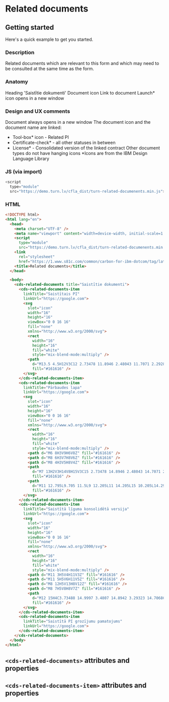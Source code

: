 
# Related documents

## Getting started

Here's a quick example to get you started.

### Description

Related documents which are relevant to this form and which may need to be
consulted at the same time as the form.

### Anatomy

Heading 'Saistītie dokumenti' Document icon Link to document Launch\* icon opens
in a new window

### Design and UX comments

Document always opens in a new window The document icon and the document name
are linked:

- Tool-box\* icon - Related PI
- Certificate-check\* - all other statuses in between
- License* - Consolidated version of the linked contract Other document types do
  not have hanging icons *Icons are from the IBM Design Language Library

### JS (via import)

```javascript
<script
  type="module"
  src="https://demo.turn.lv/cfla_dist/turn-related-documenents.min.js"></script>
```

### HTML

```html
<!DOCTYPE html>
<html lang="en">
  <head>
    <meta charset="UTF-8" />
    <meta name="viewport" content="width=device-width, initial-scale=1.0" />
    <script
      type="module"
      src="https://demo.turn.lv/cfla_dist/turn-related-documenents.min.js"></script>
    <link
      rel="stylesheet"
      href="https://1.www.s81c.com/common/carbon-for-ibm-dotcom/tag/latest/plex.css" />
    <title>Related documents</title>
  </head>

  <body>
    <cds-related-documents title="Saistītie dokumenti">
      <cds-related-documents-item
        linkTitle="Saistītais PI"
        linkUrl="https://google.com">
        <svg
          slot="icon"
          width="16"
          height="16"
          viewBox="0 0 16 16"
          fill="none"
          xmlns="http://www.w3.org/2000/svg">
          <rect
            width="16"
            height="16"
            fill="white"
            style="mix-blend-mode:multiply" />
          <path
            d="M13.5 4.5H12V3C12 2.73478 11.8946 2.48043 11.7071 2.29289C11.5196 2.10536 11.2652 2 11 2H5C4.73478 2 4.48043 2.10536 4.29289 2.29289C4.10536 2.48043 4 2.73478 4 3V4.5H2.5C2.10218 4.5 1.72064 4.65804 1.43934 4.93934C1.15804 5.22064 1 5.60218 1 6V13C1 13.2652 1.10536 13.5196 1.29289 13.7071C1.48043 13.8946 1.73478 14 2 14H14C14.2652 14 14.5196 13.8946 14.7071 13.7071C14.8946 13.5196 15 13.2652 15 13V6C15 5.60218 14.842 5.22064 14.5607 4.93934C14.2794 4.65804 13.8978 4.5 13.5 4.5ZM5 3H11V4.5H5V3ZM14 13H2V8.5H6V11H10V8.5H14V13ZM7 8.5H9V10H7V8.5ZM2 7.5V6C2 5.86739 2.05268 5.74021 2.14645 5.64645C2.24021 5.55268 2.36739 5.5 2.5 5.5H13.5C13.6326 5.5 13.7598 5.55268 13.8536 5.64645C13.9473 5.74021 14 5.86739 14 6V7.5H2Z"
            fill="#161616" />
        </svg>
      </cds-related-documents-item>
      <cds-related-documents-item
        linkTitle="Pārbaudes lapa"
        linkUrl="https://google.com">
        <svg
          slot="icon"
          width="16"
          height="16"
          viewBox="0 0 16 16"
          fill="none"
          xmlns="http://www.w3.org/2000/svg">
          <rect
            width="16"
            height="16"
            fill="white"
            style="mix-blend-mode:multiply" />
          <path d="M6 8H3V9H6V8Z" fill="#161616" />
          <path d="M8 6H3V7H8V6Z" fill="#161616" />
          <path d="M8 4H3V5H8V4Z" fill="#161616" />
          <path
            d="M7 13H2V3H14V8H15V3C15 2.73478 14.8946 2.48043 14.7071 2.29289C14.5196 2.10536 14.2652 2 14 2H2C1.73478 2 1.48043 2.10536 1.29289 2.29289C1.10536 2.48043 1 2.73478 1 3V13C1 13.2652 1.10536 13.5196 1.29289 13.7071C1.48043 13.8946 1.73478 14 2 14H7V13Z"
            fill="#161616" />
          <path
            d="M11 12.795L9.705 11.5L9 12.205L11 14.205L15 10.205L14.295 9.5L11 12.795Z"
            fill="#161616" />
        </svg>
      </cds-related-documents-item>
      <cds-related-documents-item
        linkTitle="Saistītā līguma konsolidētā versija"
        linkUrl="https://google.com">
        <svg
          slot="icon"
          width="16"
          height="16"
          viewBox="0 0 16 16"
          fill="none"
          xmlns="http://www.w3.org/2000/svg">
          <rect
            width="16"
            height="16"
            fill="white"
            style="mix-blend-mode:multiply" />
          <path d="M11 3H5V4H11V3Z" fill="#161616" />
          <path d="M11 5H5V6H11V5Z" fill="#161616" />
          <path d="M8 12H5V13H8V12Z" fill="#161616" />
          <path d="M8 7H5V8H8V7Z" fill="#161616" />
          <path
            d="M12 15H4C3.73488 14.9997 3.4807 14.8942 3.29323 14.7068C3.10576 14.5193 3.0003 14.2651 3 14V2C3.0003 1.73488 3.10576 1.4807 3.29323 1.29323C3.4807 1.10576 3.73488 1.0003 4 1H12C12.2651 1.0003 12.5193 1.10576 12.7068 1.29323C12.8942 1.4807 12.9997 1.73488 13 2V14C12.9997 14.2651 12.8942 14.5193 12.7068 14.7068C12.5193 14.8942 12.2651 14.9997 12 15ZM4 2V14H12V2H4Z"
            fill="#161616" />
        </svg>
      </cds-related-documents-item>
      <cds-related-documents-item
        linkTitle="Saistītā PI grozījumu pamatojums"
        linkUrl="https://google.com">
      </cds-related-documents-item>
    </cds-related-documents>
  </body>
</html>
```

## `<cds-related-documents>` attributes and properties

<Props of="cds-related-documents" />

## `<cds-related-documents-item>` attributes and properties

<Props of="cds-related-documents-item" />
